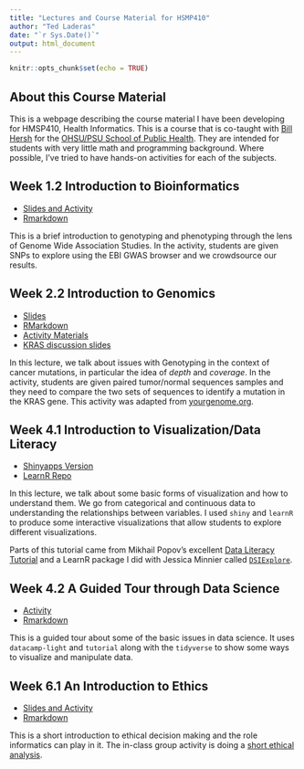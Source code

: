 ```yaml
---
title: "Lectures and Course Material for HSMP410"
author: "Ted Laderas"
date: "`r Sys.Date()`"
output: html_document
---
```


```r
knitr::opts_chunk$set(echo = TRUE)
```

## About this Course Material

This is a webpage describing the course material I have been developing for HMSP410, Health Informatics. This is a course that is co-taught with [Bill Hersh](http://informaticsprofessor.blogspot.com) for the [OHSU/PSU School of Public Health](https://ohsu-psu-sph.org). They are intended for students with very little math and programming background. Where possible, I've tried to have hands-on activities for each of the subjects.

## Week 1.2 Introduction to Bioinformatics

- [Slides and Activity](http://laderast.github.io/HSMP410/week1.2/)
- [Rmarkdown](http://github.com/laderast/HSMP410/week1.2/index.Rmd)

This is a brief introduction to genotyping and phenotyping through the lens of Genome Wide Association Studies. In the activity, students are given SNPs to explore using the EBI GWAS browser and we crowdsource our results.

## Week 2.2 Introduction to Genomics

- [Slides](http://laderast.github.io/HSMP410/week2.2/)
- [RMarkdown](http://github.com/laderast/HSMP410/docs/week2.2/index.Rmd)
- [Activity Materials](http://github.com/laderast/HSMP410/docs/week2.2/activity_files)
- [KRAS discussion slides](http://github.com/laderast/HSMP410/docs/week2.2/2.2-kras-and-cancer.pdf)

In this lecture, we talk about issues with Genotyping in the context of cancer mutations, in particular the idea of *depth* and *coverage*. In the activity, students are given paired tumor/normal sequences samples and they need to compare the two sets of sequences to identify a mutation in the KRAS gene. This activity was adapted from [yourgenome.org](https://www.yourgenome.org/activities/kras-cancer-mutation).

## Week 4.1 Introduction to Visualization/Data Literacy

- [Shinyapps Version](https://tladeras.shinyapps.io/dataLiteracy/)
- [LearnR Repo](https://github.com/laderast/dataLiteracy/)

In this lecture, we talk about some basic forms of visualization and how to understand them. We go from categorical and continuous data to understanding the relationships between variables. I used `shiny` and `learnR` to produce some interactive visualizations that allow students to explore different visualizations.

Parts of this tutorial came from Mikhail Popov's excellent [Data Literacy Tutorial](https://github.com/bearloga/wmf-allhands18) and a LearnR package I did with Jessica Minnier called [`DSIExplore`](https://github.com/laderast/DSIExplore). 

## Week 4.2 A Guided Tour through Data Science

- [Activity](http://laderast.github.io/HSMP410/week4.2/)
- [Rmarkdown](http://github.com/laderast/HSMP410/docs/week4.2/index.Rmd)

This is a guided tour about some of the basic issues in data science. It uses `datacamp-light` and `tutorial` along with the `tidyverse` to show some ways to visualize and manipulate data.

## Week 6.1 An Introduction to Ethics

- [Slides and Activity](http://laderast.github.io/HSMP410/week6.1/)
- [Rmarkdown](http://github.com/laderast/HSMP410/docs/week6.1/index.Rmd)

This is a short introduction to ethical decision making and the role informatics can play in it. The in-class group activity is doing a [short ethical analysis](http://github.com/laderast/HSMP410/docs/week6.1/assignment.Rmd).